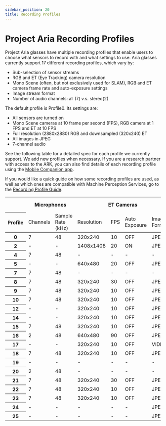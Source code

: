```yaml
---
sidebar_position: 20
title: Recording Profiles
---
```


# Project Aria Recording Profiles

Project Aria glasses have multiple recording profiles that enable users to choose what sensors to record with and what settings to use.  Aria glasses currently support 17 different recording profiles, which vary by:
* Sub-selection of sensor streams
* RGB and ET (Eye Tracking) camera resolution
* Mono Scene (often, but not exclusively used for SLAM), RGB and ET camera frame rate and auto-exposure settings
* Image stream format
* Number of audio channels: all (7) v.s. stereo(2)



The default profile is Profile0. Its settings are:

* All sensors are turned on
* Mono Scene cameras at 10 frame per second (FPS), RGB camera at 1 FPS and ET at 10 FPS
* Full resolution (2880x2880) RGB and downsampled (320x240) ET
* All images in JPEG
* 7-channel audio

See the following table for a detailed spec for each profile we currently support. We add new profiles when necessary. If you are a research partner with access to the ARK, you can also find details of each recording profile using the [Mobile Companion app](/docs/ARK/mobile_companion_app).

If you would like a quick guide on how some recording profiles are used, as well as which ones are compatible with Machine Perception Services, go to the [Recording Profile Guide](/ARK/glasses_manual/profile_guide.mdx).
<table>
<thead>
<tr><th class="headcol"></th><th colspan="2">Microphones</th><th colspan="4">ET Cameras</th><th colspan="4">RGB Cameras  </th><th colspan="4">Mono Scene Cameras  </th><th>GPS           </th><th>IMU 1         </th><th>IMU 2         </th><th>Magnetometer  </th><th>Barometer     </th><th>Wi-Fi           </th></tr>
<tr><th  class="headcol">Profile</th><td>Channels     </td><td>Sample Rate (kHz)</td><td>Resolution  </td><td>FPS</td><td>Auto Exposure</td><td>Image Format</td><td>Resolution   </td><td>FPS</td><td>Auto Exposure</td><td>Image Format</td><td>Resolution    </td><td>FPS</td><td>Auto Exposure</td><td>Image Format</td><td>Data Rate (Hz)</td><td>Data Rate (Hz)</td><td>Data Rate (Hz)</td><td>Data Rate (Hz)</td><td>Data Rate (Hz)</td><td>Scan Duration(s)</td></tr>
</thead>
<tbody>
<tr><th  class="headcol">0</th><td>7            </td><td>48               </td><td>320x240     </td><td>10 </td><td>OFF          </td><td>JPEG        </td><td>2880x2880    </td><td>1  </td><td>ON           </td><td>JPEG        </td><td>640x480       </td><td>10 </td><td>ON           </td><td>JPEG        </td><td>1             </td><td>1000          </td><td>800           </td><td>10            </td><td>50            </td><td>10              </td></tr>
<tr><th  class="headcol">2</th><td>-            </td><td>-                </td><td>1408x1408   </td><td>20 </td><td>ON           </td><td>JPEG        </td><td>640x480      </td><td>20 </td><td>ON           </td><td>JPEG        </td><td>-             </td><td>-  </td><td>-            </td><td>-           </td><td>1             </td><td>1000          </td><td>800           </td><td>10            </td><td>50            </td><td>10              </td></tr>
<tr><th  class="headcol">4</th><td>7            </td><td>48               </td><td>-           </td><td>-  </td><td>-            </td><td>-           </td><td>1408x1408    </td><td>10 </td><td>ON           </td><td>JPEG        </td><td>-             </td><td>-  </td><td>-            </td><td>-           </td><td>1             </td><td>1000          </td><td>800           </td><td>10            </td><td>50            </td><td>-               </td></tr>
<tr><th  class="headcol">5</th><td>-            </td><td>-                </td><td>640x480     </td><td>20 </td><td>OFF          </td><td>JPEG        </td><td>1408x1408    </td><td>20 </td><td>ON           </td><td>JPEG        </td><td>-             </td><td>-  </td><td>-            </td><td>-           </td><td>-             </td><td>1000          </td><td>800           </td><td>-             </td><td>-             </td><td>-               </td></tr>
<tr><th  class="headcol">7</th><td>7            </td><td>48               </td><td>-           </td><td>-  </td><td>-            </td><td>-           </td><td>1408x1408    </td><td>10 </td><td>ON           </td><td>RAW         </td><td>-             </td><td>-  </td><td>-            </td><td>-           </td><td>1             </td><td>1000          </td><td>800           </td><td>10            </td><td>50            </td><td>-               </td></tr>
<tr><th  class="headcol">8</th><td>7            </td><td>48               </td><td>320x240     </td><td>30 </td><td>OFF          </td><td>JPEG        </td><td>1408x1408    </td><td>5  </td><td>ON           </td><td>JPEG        </td><td>640x480       </td><td>15 </td><td>ON           </td><td>JPEG        </td><td>-             </td><td>1000          </td><td>800           </td><td>10            </td><td>50            </td><td>-               </td></tr>
<tr><th  class="headcol">9</th><td>7            </td><td>48               </td><td>320x240     </td><td>10 </td><td>OFF          </td><td>JPEG        </td><td>1408x1408    </td><td>20 </td><td>ON           </td><td>JPEG        </td><td>640x480       </td><td>10 </td><td>ON           </td><td>JPEG        </td><td>-             </td><td>1000          </td><td>800           </td><td>10            </td><td>50            </td><td>-               </td></tr>
<tr><th  class="headcol">10</th><td>7            </td><td>48               </td><td>320x240     </td><td>10 </td><td>OFF          </td><td>JPEG        </td><td>1408x1408    </td><td>10 </td><td>ON           </td><td>JPEG        </td><td>640x480       </td><td>10 </td><td>ON           </td><td>JPEG        </td><td>1             </td><td>1000          </td><td>800           </td><td>10            </td><td>50            </td><td>10              </td></tr>
<tr><th  class="headcol">12</th><td>-            </td><td>-                </td><td>320x240     </td><td>10 </td><td>OFF          </td><td>JPEG        </td><td>1408x1408    </td><td>10 </td><td>ON           </td><td>JPEG        </td><td>640x480       </td><td>10 </td><td>ON           </td><td>JPEG        </td><td>-             </td><td>1000          </td><td>800           </td><td>10            </td><td>50            </td><td>-               </td></tr>
<tr><th  class="headcol">14</th><td>-            </td><td>-                </td><td>320x240     </td><td>10 </td><td>OFF          </td><td>JPEG        </td><td>1408x1408    </td><td>10 </td><td>ON           </td><td>JPEG        </td><td>640x480       </td><td>30 </td><td>ON           </td><td>JPEG        </td><td>1             </td><td>1000          </td><td>800           </td><td>10            </td><td>50            </td><td>-               </td></tr>
<tr><th  class="headcol">15</th><td>7            </td><td>48               </td><td>320x240     </td><td>10 </td><td>OFF          </td><td>JPEG        </td><td>1408x1408    </td><td>30 </td><td>ON           </td><td>JPEG        </td><td>640x480       </td><td>30 </td><td>ON           </td><td>JPEG        </td><td>-             </td><td>1000          </td><td>800           </td><td>10            </td><td>50            </td><td>-               </td></tr>
<tr><th  class="headcol">16</th><td>2            </td><td>48               </td><td>640x480     </td><td>90 </td><td>OFF          </td><td>JPEG        </td><td>1408x1408    </td><td>10 </td><td>ON           </td><td>JPEG        </td><td>-             </td><td>-  </td><td>-            </td><td>-           </td><td>-             </td><td>1000          </td><td>800           </td><td>10            </td><td>50            </td><td>-               </td></tr>
<tr><th  class="headcol">17</th><td>-            </td><td>-                </td><td>320x240     </td><td>10 </td><td>OFF          </td><td>VIDEO       </td><td>1408x1408    </td><td>10 </td><td>ON           </td><td>VIDEO       </td><td>640x480       </td><td>10 </td><td>ON           </td><td>VIDEO       </td><td>-             </td><td>1000          </td><td>800           </td><td>10            </td><td>50            </td><td>-               </td></tr>
<tr><th  class="headcol">18</th><td>7            </td><td>48               </td><td>320x240     </td><td>10 </td><td>OFF          </td><td>JPEG        </td><td>1408x1408    </td><td>10 </td><td>ON           </td><td>JPEG        </td><td>640x480       </td><td>10 </td><td>ON           </td><td>JPEG        </td><td>-             </td><td>1000          </td><td>800           </td><td>10            </td><td>50            </td><td>-               </td></tr>
<tr><th  class="headcol">19</th><td>-            </td><td>-                </td><td>-           </td><td>-  </td><td>-            </td><td>-           </td><td>1408x1408    </td><td>10 </td><td>ON           </td><td>JPEG        </td><td>640x480       </td><td>10 </td><td>ON           </td><td>JPEG        </td><td>1             </td><td>1000          </td><td>800           </td><td>10            </td><td>50            </td><td>10              </td></tr>
<tr><th  class="headcol">20</th><td>2            </td><td>48               </td><td>-           </td><td>-  </td><td>-            </td><td>-           </td><td>-            </td><td>-  </td><td>-            </td><td>-           </td><td>-             </td><td>-  </td><td>-            </td><td>-           </td><td>-             </td><td>1000          </td><td>800           </td><td>-             </td><td>-             </td><td>-               </td></tr>
<tr><th  class="headcol">21</th><td>7            </td><td>48               </td><td>320x240     </td><td>30 </td><td>OFF            </td><td>JPEG       </td><td>1408x1408    </td><td>15 </td><td>ON           </td><td>JPEG        </td><td>640x480       </td><td>15 </td><td>ON           </td><td>JPEG        </td><td>-             </td><td>1000          </td><td>800           </td><td>10            </td><td>50            </td><td>                </td></tr>
<tr><th  class="headcol">22</th><td>7            </td><td>48               </td><td>320x240     </td><td>10 </td><td>OFF            </td><td>JPEG       </td><td>1408x1408    </td><td>30 </td><td>ON           </td><td>JPEG        </td><td>640x480       </td><td>10 </td><td>ON           </td><td>JPEG        </td><td>-             </td><td>1000          </td><td>800           </td><td>10            </td><td>50            </td><td>                </td></tr>
<tr><th  class="headcol">23</th><td>7            </td><td>48               </td><td>320x240     </td><td>10 </td><td>OFF            </td><td>JPEG       </td><td>1408x1408    </td><td>30 </td><td>ON           </td><td>JPEG        </td><td>640x480       </td><td>10 </td><td>ON           </td><td>JPEG        </td><td>-             </td><td>1000          </td><td>800           </td><td>10            </td><td>50            </td><td>                </td></tr>
<tr><th  class="headcol">24</th><td>-            </td><td>-                </td><td>-           </td><td>- </td><td>-            </td><td>JPEG        </td><td>2880x2880    </td><td>10 </td><td>ON           </td><td>JPEG        </td><td>640x480         </td><td>10 </td><td>ON           </td><td>JPEG        </td><td>-             </td><td>1000          </td><td>800           </td><td>10            </td><td>50            </td><td>                </td></tr>
<tr><th  class="headcol">25</th><td>-            </td><td>-                </td><td>-           </td><td>- </td><td>-            </td><td>JPEG        </td><td>1408x1408    </td><td>10 </td><td>ON           </td><td>JPEG        </td><td>640x480         </td><td>20 </td><td>ON           </td><td>JPEG        </td><td>1             </td><td>1000          </td><td>800           </td><td>-            </td><td>-            </td><td>10                </td></tr>
</tbody>
</table>

